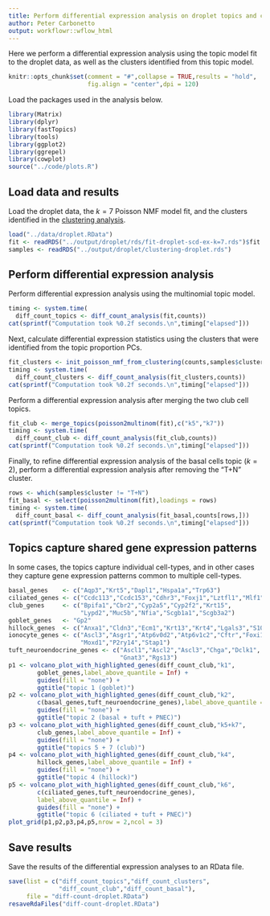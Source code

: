 ```yaml
---
title: Perform differential expression analysis on droplet topics and clusters
author: Peter Carbonetto
output: workflowr::wflow_html
---
```


Here we perform a differential expression analysis using the topic
model fit to the droplet data, as well as the clusters identified from
this topic model.

```r
knitr::opts_chunk$set(comment = "#",collapse = TRUE,results = "hold",
                      fig.align = "center",dpi = 120)
```

Load the packages used in the analysis below.

```r
library(Matrix)
library(dplyr)
library(fastTopics)
library(tools)
library(ggplot2)
library(ggrepel)
library(cowplot)
source("../code/plots.R")
```

Load data and results
---------------------

Load the droplet data, the $k = 7$ Poisson NMF model fit, and the
clusters identified in the [clustering analysis](clusters_droplet.html).

```r
load("../data/droplet.RData")
fit <- readRDS("../output/droplet/rds/fit-droplet-scd-ex-k=7.rds")$fit
samples <- readRDS("../output/droplet/clustering-droplet.rds")
```

Perform differential expression analysis
----------------------------------------

Perform differential expression analysis using the multinomial topic
model.

```r
timing <- system.time(
  diff_count_topics <- diff_count_analysis(fit,counts))
cat(sprintf("Computation took %0.2f seconds.\n",timing["elapsed"]))
```

Next, calculate differential expression statistics using the clusters
that were identified from the topic proportion PCs.

```r
fit_clusters <- init_poisson_nmf_from_clustering(counts,samples$cluster)
timing <- system.time(
  diff_count_clusters <- diff_count_analysis(fit_clusters,counts))
cat(sprintf("Computation took %0.2f seconds.\n",timing["elapsed"]))
```

Perform a differential expression analysis after merging the two club
cell topics.

```r
fit_club <- merge_topics(poisson2multinom(fit),c("k5","k7"))
timing <- system.time(
  diff_count_club <- diff_count_analysis(fit_club,counts))
cat(sprintf("Computation took %0.2f seconds.\n",timing["elapsed"]))
```

Finally, to refine differential expression analysis of the basal cells
topic ($k = 2$), perform a differential expression analysis after
removing the "T+N" cluster.

```r
rows <- which(samples$cluster != "T+N")
fit_basal <- select(poisson2multinom(fit),loadings = rows)
timing <- system.time(
  diff_count_basal <- diff_count_analysis(fit_basal,counts[rows,]))
cat(sprintf("Computation took %0.2f seconds.\n",timing["elapsed"]))
```

Topics capture shared gene expression patterns
----------------------------------------------

In some cases, the topics capture individual cell-types, and in other
cases they capture gene expression patterns common to multiple
cell-types.

```r
basal_genes    <- c("Aqp3","Krt5","Dapl1","Hspa1a","Trp63")
ciliated_genes <- c("Ccdc113","Ccdc153","Cdhr3","Foxj1","Lztfl1","Mlf1")
club_genes     <- c("Bpifa1","Cbr2","Cyp2a5","Cyp2f2","Krt15",
                    "Lypd2","Muc5b","Nfia","Scgb1a1","Scgb3a2")
goblet_genes   <- "Gp2"
hillock_genes  <- c("Anxa1","Cldn3","Ecm1","Krt13","Krt4","Lgals3","S100a11")
ionocyte_genes <- c("Ascl3","Asgr1","Atp6v0d2","Atp6v1c2","Cftr","Foxi1",
                    "Moxd1","P2ry14","Stap1")
tuft_neuroendocrine_genes <- c("Ascl1","Ascl2","Ascl3","Chga","Dclk1",
                               "Gnat3","Rgs13")
p1 <- volcano_plot_with_highlighted_genes(diff_count_club,"k1",
        goblet_genes,label_above_quantile = Inf) +
		guides(fill = "none") +
		ggtitle("topic 1 (goblet)")
p2 <- volcano_plot_with_highlighted_genes(diff_count_club,"k2",
        c(basal_genes,tuft_neuroendocrine_genes),label_above_quantile = Inf) +
		guides(fill = "none") +
		ggtitle("topic 2 (basal + tuft + PNEC)")
p3 <- volcano_plot_with_highlighted_genes(diff_count_club,"k5+k7",
        club_genes,label_above_quantile = Inf) +
		guides(fill = "none") +
		ggtitle("topics 5 + 7 (club)")
p4 <- volcano_plot_with_highlighted_genes(diff_count_club,"k4",
        hillock_genes,label_above_quantile = Inf) +
		guides(fill = "none") +
		ggtitle("topic 4 (hillock)")
p5 <- volcano_plot_with_highlighted_genes(diff_count_club,"k6",
        c(ciliated_genes,tuft_neuroendocrine_genes),
        label_above_quantile = Inf) +
		guides(fill = "none") +
		ggtitle("topic 6 (ciliated + tuft + PNEC)")
plot_grid(p1,p2,p3,p4,p5,nrow = 2,ncol = 3)
```

Save results
------------

Save the results of the differential expression analyses to an RData
file.

```r
save(list = c("diff_count_topics","diff_count_clusters",
              "diff_count_club","diff_count_basal"),
     file = "diff-count-droplet.RData")
resaveRdaFiles("diff-count-droplet.RData")
```
